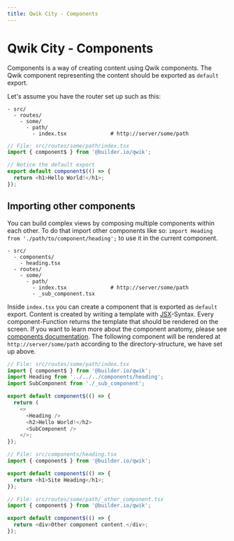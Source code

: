 ```yaml
---
title: Qwik City - Components
---
```


# Qwik City - Components

Components is a way of creating content using Qwik components. The Qwik component representing the content should be exported as `default` export.

Let's assume you have the router set up such as this:
```
- src/
  - routes/
    - some/           
      - path/
        - index.tsx              # http://server/some/path
```

```typescript
// File: src/routes/some/path/index.tsx
import { component$ } from '@builder.io/qwik';

// Notice the default export
export default component$(() => {
  return <h1>Hello World!</h1>;
});
```

## Importing other components

You can build complex views by composing multiple components within each other. To do that import other components like so: `import Heading from './path/to/component/heading';` to use it in the current component.
```
- src/
  - components/
    - heading.tsx
  - routes/
    - some/           
      - path/
        - index.tsx              # http://server/some/path
        - _sub_component.tsx
```

Inside `index.tsx` you can create a component that is exported as `default` export. Content is created by writing a template with [JSX](https://reactjs.org/docs/introducing-jsx.html)-Syntax. Every component-Function returns the template that should be rendered on the screen. If you want to learn more about the component anatomy, please see [components documentation](/docs/components/overview).
The following component will be rendered at `http://server/some/path` according to the directory-structure, we have set up above. 

```typescript
// File: src/routes/some/path/index.tsx
import { component$ } from '@builder.io/qwik';
import Heading from '../../../components/heading';
import SubComponent from './_sub_component';

export default component$(() => {
  return (
    <>
      <Heading />
      <h2>Hello World!</h2>
      <SubComponent />
    </>;
});
```

```typescript
// File: src/components/heading.tsx
import { component$ } from '@builder.io/qwik';

export default component$(() => {
  return <h1>Site Heading</h1>;
});
```

```typescript
// File: src/routes/some/path/_other_component.tsx
import { component$ } from '@builder.io/qwik';

export default component$(() => {
  return <div>Other component content.</div>;
});
```